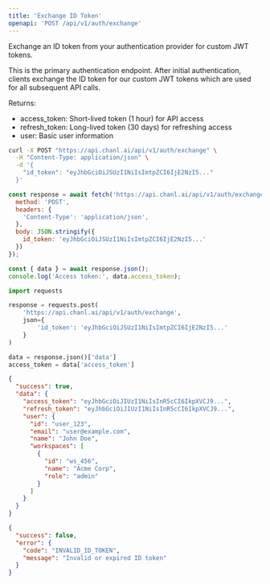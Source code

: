 ```yaml
---
title: 'Exchange ID Token'
openapi: 'POST /api/v1/auth/exchange'
---
```


Exchange an ID token from your authentication provider for custom JWT tokens.

This is the primary authentication endpoint. After initial authentication,
clients exchange the ID token for our custom JWT tokens which are used for
all subsequent API calls.

Returns:
- access_token: Short-lived token (1 hour) for API access
- refresh_token: Long-lived token (30 days) for refreshing access
- user: Basic user information

<RequestExample>

```bash cURL
curl -X POST "https://api.chanl.ai/api/v1/auth/exchange" \
  -H "Content-Type: application/json" \
  -d '{
    "id_token": "eyJhbGciOiJSUzI1NiIsImtpZCI6IjE2NzI5..."
  }'
```

```javascript JavaScript
const response = await fetch('https://api.chanl.ai/api/v1/auth/exchange', {
  method: 'POST',
  headers: {
    'Content-Type': 'application/json',
  },
  body: JSON.stringify({
    id_token: 'eyJhbGciOiJSUzI1NiIsImtpZCI6IjE2NzI5...'
  })
});

const { data } = await response.json();
console.log('Access token:', data.access_token);
```

```python Python
import requests

response = requests.post(
    'https://api.chanl.ai/api/v1/auth/exchange',
    json={
        'id_token': 'eyJhbGciOiJSUzI1NiIsImtpZCI6IjE2NzI5...'
    }
)

data = response.json()['data']
access_token = data['access_token']
```

</RequestExample>

<ResponseExample>

```json Success Response
{
  "success": true,
  "data": {
    "access_token": "eyJhbGciOiJIUzI1NiIsInR5cCI6IkpXVCJ9...",
    "refresh_token": "eyJhbGciOiJIUzI1NiIsInR5cCI6IkpXVCJ9...",
    "user": {
      "id": "user_123",
      "email": "user@example.com",
      "name": "John Doe",
      "workspaces": [
        {
          "id": "ws_456",
          "name": "Acme Corp",
          "role": "admin"
        }
      ]
    }
  }
}
```

```json Error Response
{
  "success": false,
  "error": {
    "code": "INVALID_ID_TOKEN",
    "message": "Invalid or expired ID token"
  }
}
```

</ResponseExample>